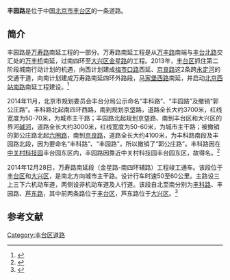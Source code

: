 {{Coord|39.7841579|116.3072619|type:landmark_region:CN-11_source:GoogleMaps|display=title}}
{{Infobox China Road
|路牌类型 = Beijing
|道路方向 = NS
|中文道路名称 = 丰园路
|道路名称拼音 = FENGYUAN LU
|图片 = 
|图片说明 = 
|道路属性 = 城市主干路
|道路总长度 = 
|车速限制 =50至60 
|行车线数量 = 三上三下六机动车道
|所在地区 = [[北京市|北京市]][[丰台区|丰台区]]
|起点 = [[京垡路|京垡路]]
|终点 = [[碱河|碱河]]
|路段主要建筑 =
}}

'''丰园路'''是位于中国[[北京市|北京市]][[丰台区|丰台区]]的一条道路。

==简介==
丰园路是[[万寿路_(北京)|万寿路]]南延工程的一部分。万寿路南延工程是从[[万丰路|万丰路]]南端与[[丰台北路|丰台北路]]交汇处的[[万丰桥|万丰桥]]南延，过南四环至[[大兴区|大兴区]][[金星路_(北京)|金星路]]的工程。2013年，[[丰台区|丰台区]]抓住第二阶段城南行动计划的机遇，向西计划建成[[梅市口路|梅市口路]]西延、[[京良路|京良路]]这2条跨[[永定河|永定河]]的交通干道，向南计划建成万寿路南延四环外路段，[[马家堡西路|马家堡西路]]南延，并启动[[北京西站南路|北京西站南路]]南延工程建设。<ref>{{Cite web |url=http://news.sina.com.cn/c/2013-01-23/150226104733.shtml |title=万寿路南延啥时能修通？，新浪，2013-01-23 |accessdate=2016-10-04 |archive-date=2018-09-29 |archive-url=https://web.archive.org/web/20180929181536/http://news.sina.com.cn/c/2013-01-23/150226104733.shtml |dead-url=no }}</ref>

2014年11月，北京市规划委员会丰台分局公示命名“丰科路”、“丰园路”及撤销“郭公庄路”。丰科路北起南四环西路，南到规划京垡路，道路全长大约3700米，红线宽度为50-70米，为城市主干路；丰园路北起规划京垡路、南到丰台区和大兴区的界河[[碱河|碱河]]，道路全长大约3000米，红线宽度为50-60米，为城市主干路；被撤销的郭公庄路北起[[六圈路|六圈路]]，南到[[京良路|京良路]]，道路全长大约4100米，为丰科路南段及丰园路北段，因为要命名“丰科路”、“丰园路”，所以撤销了“郭公庄路”。丰科路因在[[中关村科技园|中关村科技园]]丰台园东区内，丰园路因靠近中关村科技园丰台园东区，故得名。<ref name=wyh>{{Cite web |url=http://www.bjghw.gov.cn/web/static/articles/catalog_98000/article_ff80808149832cec0149bcf9b8c200ae/ff80808149832cec0149bcf9b8c200ae.html |title=北京市规划委员会丰台分局关于“丰科路”、“丰园路”道路命名及撤销“郭公庄路”预案的公示书（公示期限7天），北京市规划和国土资源管理委员会，2014-11-17 |access-date=2016-10-04 |archive-url=https://web.archive.org/web/20161005113811/http://www.bjghw.gov.cn/web/static/articles/catalog_98000/article_ff80808149832cec0149bcf9b8c200ae/ff80808149832cec0149bcf9b8c200ae.html |archive-date=2016-10-05 |dead-url=yes }}</ref>

2014年12月28日，万寿路南延段（金星路-南四环辅路）工程竣工通车。该段位于[[丰台区|丰台区]]和[[大兴区|大兴区]]，是南北方向城市主干路。设计行车时速50至60公里。主路设三上三下六机动车道，两侧设非机动车道及人行道。该段自北至南分别为[[丰科路|丰科路]]、丰园路、[[芦东路|芦东路]]，其中前两条路位于[[丰台区|丰台区]]，芦东路位于[[大兴区|大兴区]]。<ref>{{Cite web |url=http://bj.people.com.cn/n/2014/1229/c82840-23374966.html |title=万寿路南延段昨通车 两条“动脉”年内贯通城南，人民网，2014-12-29 |accessdate=2016-10-04 |archive-date=2016-10-05 |archive-url=https://web.archive.org/web/20161005131359/http://bj.people.com.cn/n/2014/1229/c82840-23374966.html |dead-url=no }}</ref>

==参考文献==
{{reflist}}

[[Category:丰台区道路|Category:丰台区道路]]